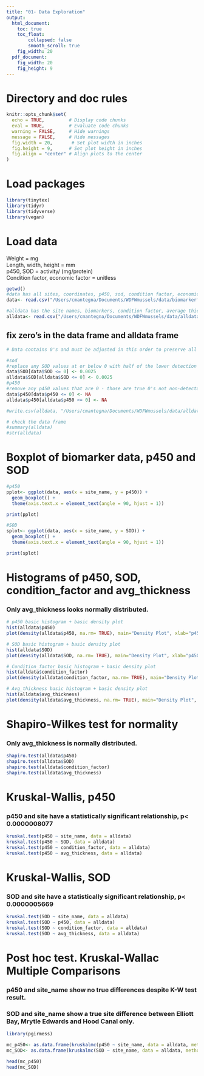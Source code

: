 ```yaml
---
title: "01- Data Exploration"
output:
  html_document: 
    toc: true
    toc_float:
        collapsed: false
        smooth_scroll: true
    fig_width: 20
  pdf_document: 
    fig_width: 20
    fig_height: 9
---
```


# Directory and doc rules

```r

knitr::opts_chunk$set(
  echo = TRUE,         # Display code chunks
  eval = TRUE,         # Evaluate code chunks
  warning = FALSE,     # Hide warnings
  message = FALSE,     # Hide messages
  fig.width = 20,       # Set plot width in inches
  fig.height = 9,      # Set plot height in inches
  fig.align = "center" # Align plots to the center
)

```

# Load packages

```r
library(tinytex)
library(tidyr)
library(tidyverse)
library(vegan)

```

# Load data

Weight = mg\
Length, width, height = mm\
p450, SOD = activity/ (mg/protein)\
Condition factor, economic factor = unitless

```r

getwd()
#data has all sites, coordinates, p450, sod, condition factor, economic factor data
data<- read.csv("/Users/cmantegna/Documents/WDFWmussels/data/biomarkerfull.csv")

#alldata has the site names, biomarkers, condition factor, average thickness and analyte data - each row is an individual sample
alldata<- read.csv("/Users/cmantegna/Documents/WDFWmussels/data/alldata.csv")

```

## fix zero's in the data frame and alldata frame

```r

# Data contains 0's and must be adjusted in this order to preserve all usable data.

#sod
#replace any SOD values at or below 0 with half of the lower detection limit of .005 (.005*.5). Lower detection limit determined by assay protocol by the manufacturer, Cayman.
data$SOD[data$SOD <= 0] <- 0.0025
alldata$SOD[alldata$SOD <= 0] <- 0.0025
#p450
#remove any p450 values that are 0 - those are true 0's not non-detectable. I am replacing with na so I don't lose the entire row of data, including the SOD values.
data$p450[data$p450 <= 0] <- NA
alldata$p450[alldata$p450 <= 0] <- NA

#write.csv(alldata, "/Users/cmantegna/Documents/WDFWmussels/data/alldata.csv")
```

```r
# check the data frame
#summary(alldata)
#str(alldata)
```

# Boxplot of biomarker data, p450 and SOD

```r
#p450
pplot<- ggplot(data, aes(x = site_name, y = p450)) +
  geom_boxplot() +
  theme(axis.text.x = element_text(angle = 90, hjust = 1)) 

print(pplot)

#SOD
splot<- ggplot(data, aes(x = site_name, y = SOD)) +
  geom_boxplot() +
  theme(axis.text.x = element_text(angle = 90, hjust = 1)) 

print(splot)
```

# Histograms of p450, SOD, condition_factor and avg_thickness

### Only avg_thickness looks normally distributed.

```r
# p450 basic histogram + basic density plot
hist(alldata$p450)
plot(density(alldata$p450, na.rm= TRUE), main="Density Plot", xlab="p450 Value")

# SOD basic histogram + basic density plot
hist(alldata$SOD)
plot(density(alldata$SOD, na.rm= TRUE), main="Density Plot", xlab="p450 Value")

# Condition_factor basic histogram + basic density plot
hist(alldata$condition_factor)
plot(density(alldata$condition_factor, na.rm= TRUE), main="Density Plot", xlab="p450 Value")

# Avg_thickness basic histogram + basic density plot
hist(alldata$avg_thickness)
plot(density(alldata$avg_thickness, na.rm= TRUE), main="Density Plot", xlab="p450 Value")

```

# Shapiro-Wilkes test for normality

### Only avg_thickness is normally distributed.

```r
shapiro.test(alldata$p450)
shapiro.test(alldata$SOD)
shapiro.test(alldata$condition_factor)
shapiro.test(alldata$avg_thickness)

```

# Kruskal-Wallis, p450

### p450 and site have a statistically significant relationship, p\< 0.0000008077

```r
kruskal.test(p450 ~ site_name, data = alldata)
kruskal.test(p450 ~ SOD, data = alldata)
kruskal.test(p450 ~ condition_factor, data = alldata)
kruskal.test(p450 ~ avg_thickness, data = alldata)

```

# Kruskal-Wallis, SOD

### SOD and site have a statistically significant relationship, p\< 0.0000005669

```r
kruskal.test(SOD ~ site_name, data = alldata)
kruskal.test(SOD ~ p450, data = alldata)
kruskal.test(SOD ~ condition_factor, data = alldata)
kruskal.test(SOD ~ avg_thickness, data = alldata)

```

# Post hoc test. Kruskal-Wallac Multiple Comparisons

### p450 and site_name show no true differences despite K-W test result.

### SOD and site_name show a true site difference between Elliott Bay, Mrytle Edwards and Hood Canal only.

```r
library(pgirmess)

mc_p450<- as.data.frame(kruskalmc(p450 ~ site_name, data = alldata, method = "bonferroni"))
mc_SOD<- as.data.frame(kruskalmc(SOD ~ site_name, data = alldata, method = "bonferroni")) 

head(mc_p450)
head(mc_SOD)

```

